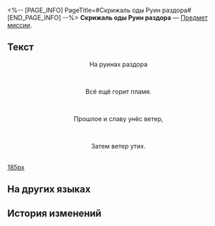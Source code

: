 <%-- [PAGE_INFO]
PageTitle=#Скрижаль оды Руин раздора#
[END_PAGE_INFO] --%>
{{Предмет Инфобокс
|id          = 150057
|Изображение = Предмет Скрижаль оды Руин раздора.png
|Тип         = Предмет миссии
|Инвентарь   = Миссии
|Редкость    = 3
|Эффект      = 
|Описание    = Скрижаль, на которой записаны оды и пророчества, предсказывающие конец мира. Говорят, что в таких скрижалях описана великая тайна, которая ждёт, когда её разгадают.
}}
{{Описание|''«Пророчества никогда не излагаются простыми словами», - неизвестный жрец''}}
'''Скрижаль оды Руин раздора''' — [[Предмет миссии]].

==Текст==
<div align="center">{{Цвет|Ключевой|Скрижаль оды Руин раздора}}</div>
<div align="center">На руинах раздора</div><br /><div align="center">Всё ещё горит пламя.</div><br /><div align="center">Прошлое и славу унёс ветер,</div><br /><div align="center">Затем ветер утих.</div><br />
[[Файл:Предмет Скрижаль оды Руин раздора.png|185px]]

==На других языках==
{{На других языках
|en   = "Strife Ruins" Hymn Tablet
|zhs  = 「纷争荒墟」的颂言石板
|zht  = 「紛爭荒墟」的頌言石板
|ja   = 「紛争の爪痕」の頌歌石板
|ko   = 「분쟁의 폐허」의 송가 석판
|es   = Losa con himno de las Ruinas del Conflicto
|fr   = Tablette prophétique des Ruines du Conflit
|ru   = Скрижаль оды Руин раздора
|th   = แผ่นหินสดุดีใน "ซากปรักปฏิปักษ์"
|vi   = Phiến Đá Ca Tụng "Tàn Tích Phân Tranh"
|de   = Hymnentafel: „Ruinen des Zwists“
|id   = Prasasti Ode "Reruntuhan Pertikaian"
|pt   = Tabuleta de Hinos das Ruínas do Conflito
}}

==История изменений==
{{История изменений|3.5}}